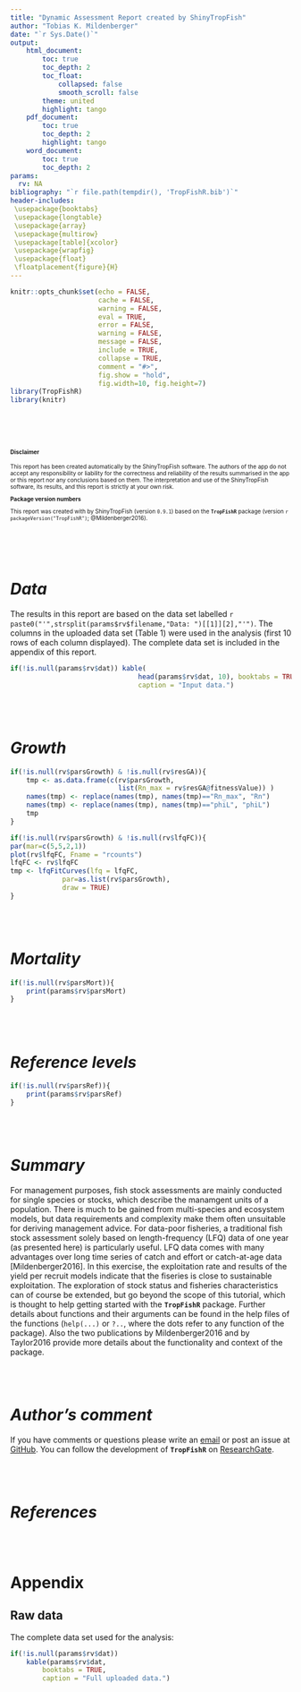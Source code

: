 ```yaml
---
title: "Dynamic Assessment Report created by ShinyTropFish"
author: "Tobias K. Mildenberger"
date: "`r Sys.Date()`"
output:
    html_document:
        toc: true
        toc_depth: 2
        toc_float:
            collapsed: false
            smooth_scroll: false
        theme: united
        highlight: tango
    pdf_document:
        toc: true
        toc_depth: 2
        highlight: tango
    word_document:
        toc: true
        toc_depth: 2
params:
  rv: NA
bibliography: "`r file.path(tempdir(), 'TropFishR.bib')`"
header-includes:
 \usepackage{booktabs}
 \usepackage{longtable}
 \usepackage{array}
 \usepackage{multirow}
 \usepackage[table]{xcolor}
 \usepackage{wrapfig}
 \usepackage{float}
 \floatplacement{figure}{H}
---
```


```r
knitr::opts_chunk$set(echo = FALSE,
                      cache = FALSE,
                      warning = FALSE,
                      eval = TRUE,
                      error = FALSE,
                      warning = FALSE,
                      message = FALSE,
                      include = TRUE,
                      collapse = TRUE,
                      comment = "#>",
                      fig.show = "hold",
                      fig.width=10, fig.height=7)
library(TropFishR)
library(knitr)
```

<br><br><br>
\vspace*{1.5cm}

<font size="-3">
\small
**Disclaimer**

This report has been created automatically by the ShinyTropFish software. The
authors of the app do not accept any responsibility or liability for the
correctness and reliability of the results summarised in the app or this report
nor any conclusions based on them. The interpretation and use of the
ShinyTropFish software, its results, and this report is strictly at your own
risk.

**Package version numbers**

This report was created with by ShinyTropFish (version `0.9.1`) based on the
**`TropFishR`** package (version `r packageVersion("TropFishR")`; @Mildenberger2016).

</font>
\normalsize

<br><br><br>
\vspace*{1.2cm}

# *Data*

The results in this report are based on the data set labelled
`r paste0("'",strsplit(params$rv$filename,"Data: ")[[1]][2],"'")`.
The columns in the uploaded data set (Table 1) were used in the
analysis (first 10 rows of each column displayed). The complete data set is
included in the appendix of this report.

```r
if(!is.null(params$rv$dat)) kable(
                                head(params$rv$dat, 10), booktabs = TRUE,
                                caption = "Input data.")
```

<br><br>

# *Growth*


```r
if(!is.null(rv$parsGrowth) & !is.null(rv$resGA)){
    tmp <- as.data.frame(c(rv$parsGrowth,
                           list(Rn_max = rv$resGA@fitnessValue)) )
    names(tmp) <- replace(names(tmp), names(tmp)=="Rn_max", "Rn")
    names(tmp) <- replace(names(tmp), names(tmp)=="phiL", "phiL")
    tmp
}
```

```r
if(!is.null(rv$parsGrowth) & !is.null(rv$lfqFC)){
par(mar=c(5,5,2,1))
plot(rv$lfqFC, Fname = "rcounts")
lfqFC <- rv$lfqFC
tmp <- lfqFitCurves(lfq = lfqFC,
             par=as.list(rv$parsGrowth),
             draw = TRUE)
}
```


<br><br>


# *Mortality*


```r
if(!is.null(rv$parsMort)){
    print(params$rv$parsMort)
}
```


<br><br>

# *Reference levels*


```r
if(!is.null(rv$parsRef)){
    print(params$rv$parsRef)
}
```

<br><br>

# *Summary*

For management purposes, fish stock assessments are mainly conducted for single species or stocks, which describe the manamgent units of a population. There is much to be gained from multi-species and ecosystem models, but data requirements and complexity make them often unsuitable for deriving management advice. For data-poor fisheries, a traditional fish stock assessment solely based on length-frequency (LFQ) data of one year (as presented here) is particularly useful. LFQ data comes with many advantages over long time series of catch and effort or catch-at-age data [Mildenberger2016].
In this exercise, the exploitation rate and results of the yield per recruit models indicate that the fiseries is close to sustainable exploitation. The exploration of stock status and fisheries characteristics can of course be extended, but go beyond the scope of this tutorial, which is thought to help getting started with the **`TropFishR`** package. Further details about functions and their arguments can be found in the help files of the functions (`help(...)` or `?..`, where the dots refer to any function of the package). Also the two publications by Mildenberger2016 and by Taylor2016 provide more details about the functionality and context of the package.

<br><br>

# *Author's comment*

If you have comments or questions please write an [email](mailto:t.k.mildenberger@gmail.com) or post an issue at [GitHub](https://github.com/tokami/TropFishR/issues). You can follow the development of **`TropFishR`** on [ResearchGate](https://www.researchgate.net/project/TropFishR?_esc=homefeed&_viewIds%5B0%5D=hVPmo2RDCok60qGq2z0JOroN&_viewIds%5B1%5D=zyj0j6jnUgNvrPXMrG9rouAP).

<br><br>

# *References*

<br><br>

# Appendix

## Raw data {#app:data}

The complete data set used for the analysis:

```r
if(!is.null(params$rv$dat))
    kable(params$rv$dat,
        booktabs = TRUE,
        caption = "Full uploaded data.")
```
